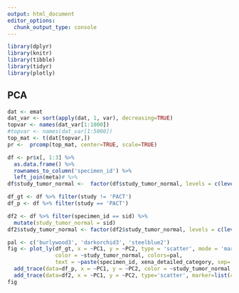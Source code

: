 ```yaml
---
output: html_document
editor_options: 
  chunk_output_type: console
---
```


```r
library(dplyr)
library(knitr)
library(tibble)
library(tidyr)
library(plotly)
```

## PCA

```r
dat <- emat
dat_var <- sort(apply(dat, 1, var), decreasing=TRUE)
topvar <- names(dat_var[1:1000])
#topvar <- names(dat_var[1:5000])
top_mat <- t(dat[topvar,])
pr <-  prcomp(top_mat, center=TRUE, scale=TRUE)

```

```r
df <- pr$x[, 1:3] %>%
  as.data.frame() %>%
  rownames_to_column('specimen_id') %>%
  left_join(meta)# %>%
df$study_tumor_normal <-  factor(df$study_tumor_normal, levels = c(levels(df$study_tumor_normal), sid))

df_gt <- df %>% filter(study != 'PACT')
df_p <- df %>% filter(study == 'PACT')

df2 <- df %>% filter(specimen_id == sid) %>%
  mutate(study_tumor_normal = sid)
df2$study_tumor_normal <- factor(df2$study_tumor_normal, levels = c(levels(df$study_tumor_normal)))

pal <- c('burlywood3', 'darkorchid3', 'steelblue2')
fig <- plot_ly(df_gt, x = ~PC1, y = ~PC2, type = 'scatter', mode = 'markers',
               color = ~study_tumor_normal, colors=pal,
               text = ~paste(specimen_id, xena_detailed_category, sep='\n')) %>%
  add_trace(data=df_p, x = ~PC1, y = ~PC2, color = ~study_tumor_normal, type='scatter', mode='markers', marker=list(color='black')) %>% 
  add_trace(data=df2, x = ~PC1, y = ~PC2, type='scatter', marker=list(color='red'), size=3) 
fig
```
